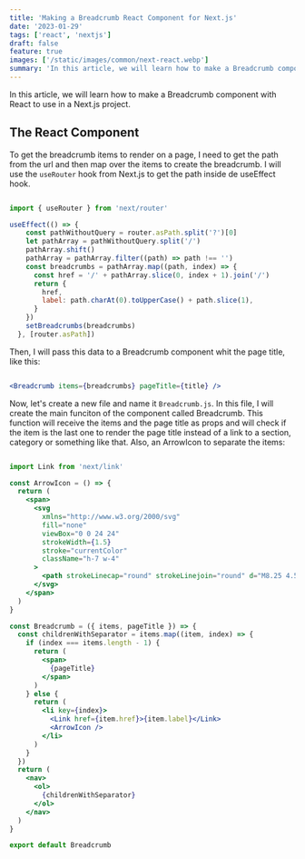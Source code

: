 ```yaml
---
title: 'Making a Breadcrumb React Component for Next.js'
date: '2023-01-29'
tags: ['react', 'nextjs']
draft: false
feature: true
images: ['/static/images/common/next-react.webp']
summary: 'In this article, we will learn how to make a Breadcrumb component with React to a Next.js project.'
---
```


In this article, we will learn how to make a Breadcrumb component with React to use in a Next.js project.

## The React Component

To get the breadcrumb items to render on a page, I need to get the path from the url and then map over the items to create the breadcrumb. I will use the `useRouter` hook from Next.js to get the path inside de useEffect hook.

```jsx

import { useRouter } from 'next/router'

useEffect(() => {
    const pathWithoutQuery = router.asPath.split('?')[0]
    let pathArray = pathWithoutQuery.split('/')
    pathArray.shift()
    pathArray = pathArray.filter((path) => path !== '')
    const breadcrumbs = pathArray.map((path, index) => {
      const href = '/' + pathArray.slice(0, index + 1).join('/')
      return {
        href,
        label: path.charAt(0).toUpperCase() + path.slice(1),
      }
    })
    setBreadcrumbs(breadcrumbs)
  }, [router.asPath])

```

Then, I will pass this data to a Breadcrumb component whit the page title, like this:

```jsx

<Breadcrumb items={breadcrumbs} pageTitle={title} />

```

Now, let's create a new file and name it `Breadcrumb.js`. In this file, I will create the main funciton of the component called Breadcrumb. This function will receive the items and the page title as props and will check if the item is the last one to render the page title instead of a link to a section, category or something like that. Also, an ArrowIcon to separate the items:

```jsx

import Link from 'next/link'

const ArrowIcon = () => {
  return (
    <span>
      <svg
        xmlns="http://www.w3.org/2000/svg"
        fill="none"
        viewBox="0 0 24 24"
        strokeWidth={1.5}
        stroke="currentColor"
        className="h-7 w-4"
      >
        <path strokeLinecap="round" strokeLinejoin="round" d="M8.25 4.5l7.5 7.5-7.5 7.5" />
      </svg>
    </span>
  )
}

const Breadcrumb = ({ items, pageTitle }) => {
  const childrenWithSeparator = items.map((item, index) => {
    if (index === items.length - 1) {
      return (
        <span>
          {pageTitle}
        </span>
      )
    } else {
      return (
        <li key={index}>
          <Link href={item.href}>{item.label}</Link>
          <ArrowIcon />
        </li>
      )
    }
  })
  return (
    <nav>
      <ol>
        {childrenWithSeparator}
      </ol>
    </nav>
  )
}

export default Breadcrumb

```




